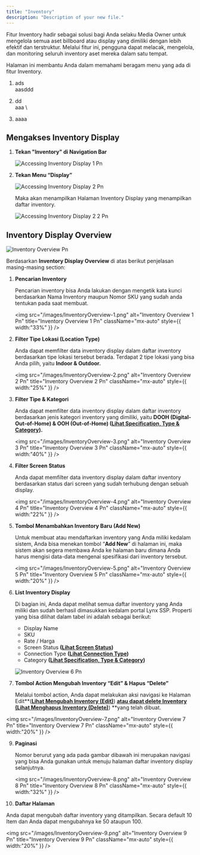 ```yaml
---
title: "Inventory"
description: "Description of your new file."
---
```


Fitur Inventory hadir sebagai solusi bagi Anda selaku Media Owner untuk mengelola semua aset billboard atau display yang dimiliki dengan lebih efektif dan terstruktur. Melalui fitur ini, pengguna dapat melacak, mengelola, dan monitoring seluruh inventory aset mereka dalam satu tempat.

Halaman ini membantu Anda dalam memahami beragam menu yang ada di fitur Inventory.

1. ads\
   aasddd
   
3. dd\
   aaa
   \
5. aaaa

## Mengakses Inventory Display

1. **Tekan "Inventory" di Navigation Bar**

   ![Accessing Inventory Display 1 Pn](/images/AccessingInventoryDisplay-1.png)
2. **Tekan Menu “Display”**

   ![Accessing Inventory Display 2 Pn](/images/AccessingInventoryDisplay-2.png)

   Maka akan menampilkan Halaman Inventory Display yang menampilkan daftar inventory.

   ![Accessing Inventory Display 2 2 Pn](/images/AccessingInventoryDisplay-2.2.png)

## Inventory Display Overview

![Inventory Overview Pn](/images/InventoryOverview.png)

Berdasarkan **Inventory Display Overview**  di atas berikut penjelasan masing-masing section:

1. **Pencarian Inventory**

   Pencarian inventory bisa Anda lakukan dengan mengetik kata kunci berdasarkan Nama Inventory maupun Nomor SKU yang sudah anda tentukan pada saat membuat.

   <img
     src="/images/InventoryOverview-1.png"
     alt="Inventory Overview 1 Pn"
     title="Inventory Overview 1 Pn"
     className="mx-auto"
     style={{ width:"33%" }}
   />
2. **Filter Tipe Lokasi (Location Type)**

   Anda dapat memfilter data inventory display dalam daftar inventory berdasarkan tipe lokasi tersebut berada. Terdapat 2 tipe lokasi yang bisa Anda pilih, yaitu **Indoor & Outdoor.**

   <img
     src="/images/InventoryOverview-2.png"
     alt="Inventory Overview 2 Pn"
     title="Inventory Overview 2 Pn"
     className="mx-auto"
     style={{ width:"25%" }}
   />
4. **Filter Tipe & Kategori**

   Anda dapat memfilter data inventory display dalam daftar inventory berdasarkan jenis kategori inventory yang dimiliki, yaitu **DOOH (Digital-Out-of-Home) & OOH (Out-of-Home) (**[**Lihat Specification, Type & Category**](https://docs.google.com/document/d/19yUuKjT-YQ1nLHrEfMG_O6qsUjOYmDfOV9JI06cav3c/edit?tab=t.q7ettkv7fx22)**).**

   <img
     src="/images/InventoryOverview-3.png"
     alt="Inventory Overview 3 Pn"
     title="Inventory Overview 3 Pn"
     className="mx-auto"
     style={{ width:"40%" }}
   />
5. **Filter Screen Status**

   Anda dapat memfilter data inventory display dalam daftar inventory berdasarkan status dari screen yang sudah terhubung dengan sebuah display. 

   <img
     src="/images/InventoryOverview-4.png"
     alt="Inventory Overview 4 Pn"
     title="Inventory Overview 4 Pn"
     className="mx-auto"
     style={{ width:"22%" }}
   />
6. **Tombol Menambahkan Inventory Baru (Add New)**

   Untuk membuat atau mendaftarkan inventory yang Anda miliki kedalam sistem, Anda bisa menekan tombol “**Add New**” di halaman ini, maka sistem akan segera membawa Anda ke halaman baru dimana Anda harus mengisi data-data mengenai spesifikasi dari inventory tersebut.

   <img
     src="/images/InventoryOverview-5.png"
     alt="Inventory Overview 5 Pn"
     title="Inventory Overview 5 Pn"
     className="mx-auto"
     style={{ width:"20%" }}
   />
7. **List Inventory Display**

   Di bagian ini, Anda dapat melihat semua daftar inventory yang Anda miliki dan sudah berhasil dimasukkan kedalam portal Lynx SSP. Properti yang bisa dilihat dalam tabel ini adalah sebagai berikut:
   - Display Name
   - SKU
   - Rate / Harga
   - Screen Status **(**[**Lihat Screen Status**](https://docs.google.com/document/d/19yUuKjT-YQ1nLHrEfMG_O6qsUjOYmDfOV9JI06cav3c/edit?tab=t.naodwsfrnz47#heading=h.i8lb5zsujuzq)**)**
   - Connection Type **(**[**Lihat Connection Type**](https://docs.google.com/document/d/19yUuKjT-YQ1nLHrEfMG_O6qsUjOYmDfOV9JI06cav3c/edit?tab=t.naodwsfrnz47#heading=h.5pq7e8ohd5z9)**)**
   - Category **(**[**Lihat Specification, Type & Category**](https://docs.google.com/document/d/19yUuKjT-YQ1nLHrEfMG_O6qsUjOYmDfOV9JI06cav3c/edit?tab=t.q7ettkv7fx22)**)**

   ![Inventory Overview 6 Pn](/images/InventoryOverview-6.png)
8. **Tombol Action Mengubah Inventory “Edit” & Hapus “Delete”**

   Melalui tombol action, Anda dapat melakukan aksi navigasi ke Halaman Edit\*\*([****<u>Lihat Mengubah Inventory (Edit)</u>****](https://docs.google.com/document/d/19yUuKjT-YQ1nLHrEfMG_O6qsUjOYmDfOV9JI06cav3c/edit?tab=t.jh94xwjzou88)) [******<u>atau dapat delete Inventory (Lihat Menghapus Inventory (Delete)</u>******](https://docs.google.com/document/d/19yUuKjT-YQ1nLHrEfMG_O6qsUjOYmDfOV9JI06cav3c/edit?tab=t.eipnw2odsg3c)) \*\*yang telah dibuat.

<img
  src="/images/InventoryOverview-7.png"
  alt="Inventory Overview 7 Pn"
  title="Inventory Overview 7 Pn"
  className="mx-auto"
  style={{ width:"20%" }}
/>

 9. **Paginasi**

    Nomor berurut yang ada pada gambar dibawah ini merupakan navigasi yang bisa Anda gunakan untuk menuju halaman daftar inventory display selanjutnya.

    <img
      src="/images/InventoryOverview-8.png"
      alt="Inventory Overview 8 Pn"
      title="Inventory Overview 8 Pn"
      className="mx-auto"
      style={{ width:"32%" }}
    />
10. **Daftar Halaman**

Anda dapat mengubah daftar inventory yang ditampilkan. Secara default 10 Item dan Anda dapat mengubahnya ke 50 ataupun 100.

<img
  src="/images/InventoryOverview-9.png"
  alt="Inventory Overview 9 Pn"
  title="Inventory Overview 9 Pn"
  className="mx-auto"
  style={{ width:"20%" }}
/>